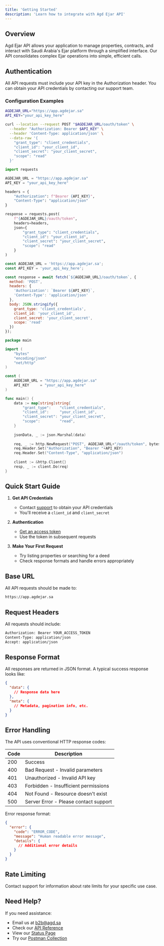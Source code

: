 ```yaml
---
title: 'Getting Started'
description: 'Learn how to integrate with Agd Ejar API'
---
```


## Overview

Agd Ejar API allows your application to manage properties, contracts, and interact with Saudi Arabia's Ejar platform through a simplified interface. Our API consolidates complex Ejar operations into simple, efficient calls.

## Authentication

All API requests must include your API key in the Authorization header. You can obtain your API credentials by contacting our support team.

### Configuration Examples

<CodeGroup>

```bash Curl
AGDEJAR_URL="https://app.agdejar.sa"
API_KEY="your_api_key_here"

curl --location --request POST "$AGDEJAR_URL/oauth/token" \
  --header "Authorization: Bearer $API_KEY" \
  --header 'Content-Type: application/json' \
  --data-raw '{
    "grant_type": "client_credentials",
    "client_id": "your_client_id",
    "client_secret": "your_client_secret",
    "scope": "read"
  }'
```

```python Python
import requests

AGDEJAR_URL = "https://app.agdejar.sa"
API_KEY = "your_api_key_here"

headers = {
    "Authorization": f"Bearer {API_KEY}",
    "Content-Type": "application/json"
}

response = requests.post(
    f"{AGDEJAR_URL}/oauth/token",
    headers=headers,
    json={
        "grant_type": "client_credentials",
        "client_id": "your_client_id",
        "client_secret": "your_client_secret",
        "scope": "read"
    }
)
```

```javascript JavaScript
const AGDEJAR_URL = 'https://app.agdejar.sa';
const API_KEY = 'your_api_key_here';

const response = await fetch(`${AGDEJAR_URL}/oauth/token`, {
  method: 'POST',
  headers: {
    'Authorization': `Bearer ${API_KEY}`,
    'Content-Type': 'application/json'
  },
  body: JSON.stringify({
    grant_type: 'client_credentials',
    client_id: 'your_client_id',
    client_secret: 'your_client_secret',
    scope: 'read'
  })
});
```

```go Go
package main

import (
    "bytes"
    "encoding/json"
    "net/http"
)

const (
    AGDEJAR_URL = "https://app.agdejar.sa"
    API_KEY     = "your_api_key_here"
)

func main() {
    data := map[string]string{
        "grant_type":    "client_credentials",
        "client_id":     "your_client_id",
        "client_secret": "your_client_secret",
        "scope":         "read",
    }
    
    jsonData, _ := json.Marshal(data)
    
    req, _ := http.NewRequest("POST", AGDEJAR_URL+"/oauth/token", bytes.NewBuffer(jsonData))
    req.Header.Set("Authorization", "Bearer "+API_KEY)
    req.Header.Set("Content-Type", "application/json")
    
    client := &http.Client{}
    resp, _ := client.Do(req)
}
```

</CodeGroup>

## Quick Start Guide

1. **Get API Credentials**
   - Contact [support](mailto:b2b@agd.sa) to obtain your API credentials
   - You'll receive a `client_id` and `client_secret`

2. **Authentication**
   - [Get an access token](/api-reference/auth/oauth-token)
   - Use the token in subsequent requests

3. **Make Your First Request**
   - Try listing properties or searching for a deed
   - Check response formats and handle errors appropriately

## Base URL

All API requests should be made to:

```bash
https://app.agdejar.sa
```

## Request Headers

All requests should include:

```bash
Authorization: Bearer YOUR_ACCESS_TOKEN
Content-Type: application/json
Accept: application/json
```

## Response Format

All responses are returned in JSON format. A typical success response looks like:

```json
{
  "data": {
    // Response data here
  },
  "meta": {
    // Metadata, pagination info, etc.
  }
}
```

## Error Handling

The API uses conventional HTTP response codes:

| Code | Description |
|------|-------------|
| 200  | Success |
| 400  | Bad Request - Invalid parameters |
| 401  | Unauthorized - Invalid API key |
| 403  | Forbidden - Insufficient permissions |
| 404  | Not Found - Resource doesn't exist |
| 500  | Server Error - Please contact support |

Error response format:

```json
{
  "error": {
    "code": "ERROR_CODE",
    "message": "Human readable error message",
    "details": {
      // Additional error details
    }
  }
}
```

## Rate Limiting

<Note>
  Contact support for information about rate limits for your specific use case.
</Note>

## Need Help?

If you need assistance:
- Email us at [b2b@agd.sa](mailto:b2b@agd.sa)
- Check our [API Reference](/api-reference/introduction)
- View our [Status Page](https://stats.uptimerobot.com/koyjLJpRaj)
- Try our [Postman Collection](https://documenter.getpostman.com/view/39514920/2sAY4yfMHr) 